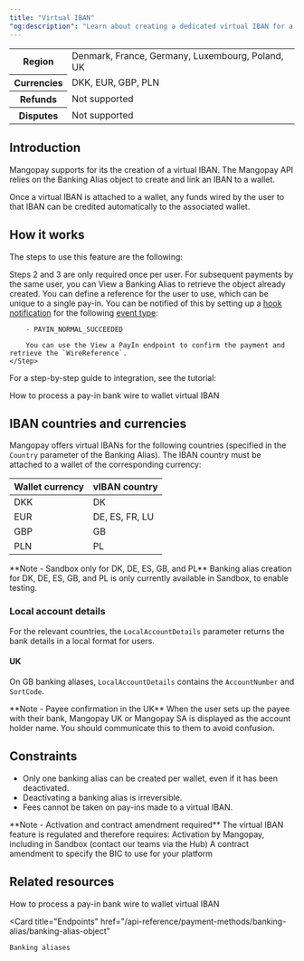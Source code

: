 ```yaml
---
title: "Virtual IBAN"
"og:description": "Learn about creating a dedicated virtual IBAN for a wallet, making it easy for users to wire funds to a wallet and for you to reconcile them."
---
```



<table>
    <tbody>
        <tr>
            <th class="header">Region</th>
            <td class="content">
                Denmark, France, Germany, Luxembourg, Poland, UK
            </td>
            </tr>
        <tr>
            <th class="header">Currencies</th>
            <td class="content">
                DKK, EUR, GBP, PLN
            </td>
            </tr>
        <tr>
            <th class="header">Refunds</th>
            <td class="content">
                Not supported
            </td>
            </tr>
        <tr>
            <th class="header">Disputes</th>
            <td class="content">
                Not supported
            </td>
            </tr>
    </tbody>
</table>

## Introduction

Mangopay supports for its <Wallet content="wallets" /> the creation of a virtual IBAN. The Mangopay API relies on the Banking Alias object to create and link an IBAN to a wallet.

Once a virtual IBAN is attached to a wallet, any funds wired by the user to that IBAN can be credited automatically to the associated wallet.

## How it works

The steps to use this feature are the following:

<Steps>
    <Step title="The user chooses to pay via bank wire" />
    <Step title="You create a wallet for the user with the Create a Wallet endpoint (required once)" />
    <Step title="You create a virtual IBAN attached to the wallet with the Create an IBAN Banking Alias endpoint (required once)">
        Steps 2 and 3 are only required once per user. For subsequent payments by the same user, you can View a Banking Alias to retrieve the object already created.
    </Step>
    <Step title="In response, the API returns bank details that you must display to the user (`IBAN` and `BIC` or `LocalAccountDetails`)">
        You can define a reference for the user to use, which can be unique to a single pay-in. 
    </Step>
    <Step title="The user sends funds to the banking alias’s bank details (using your defined reference)" />
    <Step title="On receipt of the funds, Mangopay automatically creates an External Instruction Bank Wire PayIn">
        You can be notified of this by setting up a <a href="/development-resources/webhooks/hook-notifications">hook notification</a> for the following <a href="/development-resources/webhooks/event-types">event type</a>:

        - PAYIN_NORMAL_SUCCEEDED

        You can use the View a PayIn endpoint to confirm the payment and retrieve the `WireReference`.
    </Step>

</Steps>

For a step-by-step guide to integration, see the tutorial:

<Card title="Tutorials">
    How to process a pay-in bank wire to wallet virtual IBAN
</Card>

## IBAN countries and currencies

Mangopay offers virtual IBANs for the following countries (specified in the `Country` parameter of the Banking Alias). The IBAN country must be attached to a wallet of the corresponding currency:

<table>
    <thead>
        <tr>
            <th class="header">Wallet currency</th>
            <th class="header">vIBAN country</th>
        </tr>
    </thead>
    <tbody>
        <tr>
            <td class="content">DKK</td>
            <td class="content">DK</td>
        </tr>
        <tr>
            <td class="content">EUR</td>
            <td class="content">DE, ES, FR, LU</td>
        </tr>
        <tr>
            <td class="content">GBP</td>
            <td class="content">GB</td>
        </tr>
        <tr>
            <td class="content">PLN</td>
            <td class="content">PL</td>
        </tr>
    </tbody>
</table>

<Note>
    **Note - Sandbox only for DK, DE, ES, GB, and PL** Banking alias creation
    for DK, DE, ES, GB, and PL is only currently available in Sandbox, to enable
    testing.
</Note>

### Local account details

For the relevant countries, the `LocalAccountDetails` parameter returns the bank details in a local format for users.

#### UK

On GB banking aliases, `LocalAccountDetails` contains the `AccountNumber` and `SortCode`.

<Note>
    **Note - Payee confirmation in the UK** When the user sets up the payee with
    their bank, Mangopay UK or Mangopay SA is displayed as the account holder
    name. You should communicate this to them to avoid confusion.
</Note>

## Constraints

-   Only one banking alias can be created per wallet, even if it has been deactivated.
-   Deactivating a banking alias is irreversible.
-   Fees cannot be taken on pay-ins made to a virtual IBAN.

<Note>
    **Note - Activation and contract amendment required** The virtual IBAN
    feature is regulated and therefore requires: Activation by Mangopay,
    including in Sandbox (contact our teams via the Hub) A contract amendment to
    specify the BIC to use for your platform
</Note>

## Related resources

<Card title="Tutorial">
    How to process a pay-in bank wire to wallet virtual IBAN
</Card>

<Card
    title="Endpoints"
    href="/api-reference/payment-methods/banking-alias/banking-alias-object"
>
    Banking aliases
</Card>
